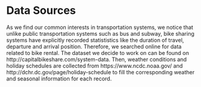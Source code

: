 # Data Sources
As we find our common interests in transportation systems, we notice that unlike public transportation systems such as bus and subway, bike sharing systems have explicitly recorded statististics like the duration of travel, departure and arrival position. Therefore, we searched online for data related to bike rental. The dataset we decide to work on can be found on http://capitalbikeshare.com/system-data. Then, weather conditions and holiday schedules are collected from https://www.ncdc.noaa.gov/ and http://dchr.dc.gov/page/holiday-schedule to fill the corresponding weather and seasonal information for each record.